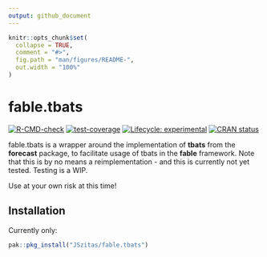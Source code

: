 ```yaml
---
output: github_document
---
```


<!-- README.md is generated from README.Rmd. Please edit that file -->

```r
knitr::opts_chunk$set(
  collapse = TRUE,
  comment = "#>",
  fig.path = "man/figures/README-",
  out.width = "100%"
)
```

# fable.tbats

<!-- badges: start -->
[![R-CMD-check](https://github.com/JSzitas/fable.tbats/workflows/R-CMD-check/badge.svg)](https://github.com/JSzitas/fable.tbats/actions)
[![test-coverage](https://github.com/JSzitas/fable.tbats/workflows/test-coverage/badge.svg)](https://github.com/JSzitas/fable.tbats/actions)
[![Lifecycle: experimental](https://img.shields.io/badge/lifecycle-experimental-orange.svg)](https://lifecycle.r-lib.org/articles/stages.html#experimental)
[![CRAN status](https://www.r-pkg.org/badges/version/fable.tbats)](https://CRAN.R-project.org/package=fable.tbats)
<!-- badges: end -->

fable.tbats is a wrapper around the implementation of **tbats** from the **forecast** package, 
to facilitate usage of tbats in the **fable** framework. Note that this is by no means a reimplementation - 
and this is currently not yet tested. Testing is a WIP. 

Use at your own risk at this time! 

## Installation

Currently only: 

``` r
pak::pkg_install("JSzitas/fable.tbats")
```
